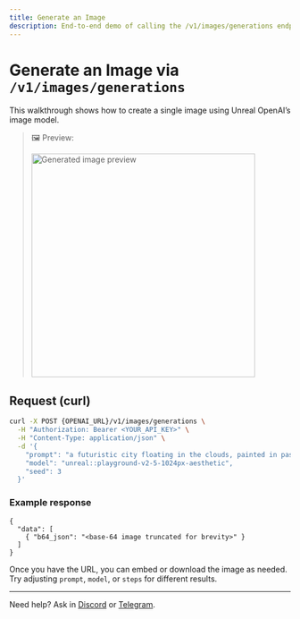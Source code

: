 ```yaml
---
title: Generate an Image 
description: End-to-end demo of calling the /v1/images/generations endpoint.
---
```




# Generate an Image via `/v1/images/generations`

This walkthrough shows how to create a single image using Unreal OpenAI’s image model.

> 🖼️ Preview:
>
> <div style={{ textAlign: 'center' }}>
>   <img src="/static/a-futuristic-city-floating-in-the-clouds--painted-in-pastel-tones_1_00.jpg" alt="Generated image preview" width="400" />
> </div>

## Request (curl)

```bash
curl -X POST {OPENAI_URL}/v1/images/generations \
  -H "Authorization: Bearer <YOUR_API_KEY>" \
  -H "Content-Type: application/json" \
  -d '{
    "prompt": "a futuristic city floating in the clouds, painted in pastel tones",
    "model": "unreal::playground-v2-5-1024px-aesthetic",
    "seed": 3
  }'
```

### Example response

```jsonc
{
  "data": [
    { "b64_json": "<base-64 image truncated for brevity>" }
  ]
}
```

Once you have the URL, you can embed or download the image as needed. Try adjusting `prompt`, `model`, or `steps` for different results.

---

Need help? Ask in <a href={DISCORD_URL}>Discord</a> or <a href={TELEGRAM_URL}>Telegram</a>.
